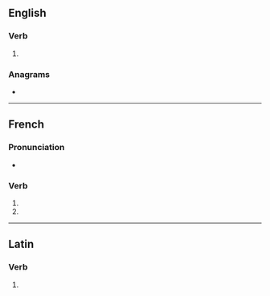 {{also|incommodés}}
==English==

===Verb===
{{head|en|verb form}}

# {{en-third-person singular of|incommode}}

===Anagrams===
* {{anagrams|en|commonised}}

----

==French==

===Pronunciation===
* {{homophones|lang=fr|incommode|incommodent}}

===Verb===
{{head|fr|verb form}}

# {{inflection of|incommoder||2|s|pres|indc|lang=fr}}
# {{inflection of|incommoder||2|s|pres|subj|lang=fr}}

----

==Latin==

===Verb===
{{la-verb-form|incommodēs}}

# {{inflection of|incommodō||2|s|pres|actv|subj|lang=la}}